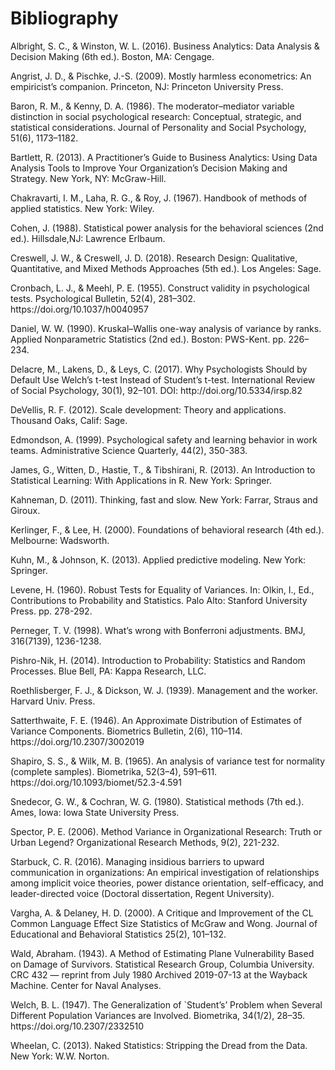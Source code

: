 # Bibliography {#bibli}

Albright, S. C., & Winston, W. L. (2016). Business Analytics: Data Analysis & Decision Making (6th ed.). Boston, MA: Cengage.

Angrist, J. D., & Pischke, J.-S. (2009). Mostly harmless econometrics: An empiricist's companion. Princeton, NJ: Princeton University Press.

Baron, R. M., & Kenny, D. A. (1986). The moderator–mediator variable distinction in social psychological research: Conceptual, strategic, and statistical considerations. Journal of Personality and Social Psychology, 51(6), 1173–1182.

Bartlett, R. (2013). A Practitioner's Guide to Business Analytics: Using Data Analysis Tools to Improve Your Organization's Decision Making and Strategy. New York, NY: McGraw-Hill.

Chakravarti, I. M., Laha, R. G., & Roy, J. (1967). Handbook of methods of applied statistics. New York: Wiley.

Cohen, J. (1988). Statistical power analysis for the behavioral sciences (2nd ed.). Hillsdale,NJ: Lawrence Erlbaum.

Creswell, J. W., & Creswell, J. D. (2018). Research Design: Qualitative, Quantitative, and Mixed Methods Approaches (5th ed.). Los Angeles: Sage.

Cronbach, L. J., & Meehl, P. E. (1955). Construct validity in psychological tests. Psychological Bulletin, 52(4), 281–302. https://doi.org/10.1037/h0040957

Daniel, W. W. (1990). Kruskal–Wallis one-way analysis of variance by ranks. Applied Nonparametric Statistics (2nd ed.). Boston: PWS-Kent. pp. 226–234.

Delacre, M., Lakens, D., & Leys, C. (2017). Why Psychologists Should by Default Use Welch’s t-test Instead of Student’s t-test. International Review of Social Psychology, 30(1), 92–101. DOI: http://doi.org/10.5334/irsp.82

DeVellis, R. F. (2012). Scale development: Theory and applications. Thousand Oaks, Calif: Sage.

Edmondson, A. (1999). Psychological safety and learning behavior in work teams. Administrative Science Quarterly, 44(2), 350-383.

James, G., Witten, D., Hastie, T., & Tibshirani, R. (2013). An Introduction to Statistical Learning: With Applications in R. New York: Springer.

Kahneman, D. (2011). Thinking, fast and slow. New York: Farrar, Straus and Giroux.

Kerlinger, F., & Lee, H. (2000). Foundations of behavioral research (4th ed.). Melbourne: Wadsworth.

Kuhn, M., & Johnson, K. (2013). Applied predictive modeling. New York: Springer.

Levene, H. (1960). Robust Tests for Equality of Variances. In: Olkin, I., Ed., Contributions to Probability and Statistics. Palo Alto: Stanford University Press. pp. 278-292.

Perneger, T. V. (1998). What's wrong with Bonferroni adjustments. BMJ, 316(7139), 1236-1238.

Pishro-Nik, H. (2014). Introduction to Probability: Statistics and Random Processes. Blue Bell, PA: Kappa Research, LLC.

Roethlisberger, F. J., & Dickson, W. J. (1939). Management and the worker. Harvard Univ. Press.

Satterthwaite, F. E. (1946). An Approximate Distribution of Estimates of Variance Components. Biometrics Bulletin, 2(6), 110–114. https://doi.org/10.2307/3002019

Shapiro, S. S., & Wilk, M. B. (1965). An analysis of variance test for normality (complete samples). Biometrika, 52(3–4), 591–611. https://doi.org/10.1093/biomet/52.3-4.591

Snedecor, G. W., & Cochran, W. G. (1980). Statistical methods (7th ed.). Ames, Iowa: Iowa State University Press.

Spector, P. E. (2006). Method Variance in Organizational Research: Truth or Urban Legend? Organizational Research Methods, 9(2), 221-232.

Starbuck, C. R. (2016). Managing insidious barriers to upward communication in organizations: An empirical investigation of relationships among implicit voice theories, power distance orientation, self-efficacy, and leader-directed voice (Doctoral dissertation, Regent University).

Vargha, A. & Delaney, H. D. (2000). A Critique and Improvement of the CL Common Language Effect Size Statistics of McGraw and Wong. Journal of Educational and Behavioral Statistics 25(2), 101–132.

Wald, Abraham. (1943). A Method of Estimating Plane Vulnerability Based on Damage of Survivors. Statistical Research Group, Columbia University. CRC 432 — reprint from July 1980 Archived 2019-07-13 at the Wayback Machine. Center for Naval Analyses.

Welch, B. L. (1947). The Generalization of `Student’s’ Problem when Several Different Population Variances are Involved. Biometrika, 34(1/2), 28–35. https://doi.org/10.2307/2332510

Wheelan, C. (2013). Naked Statistics: Stripping the Dread from the Data. New York: W.W. Norton.